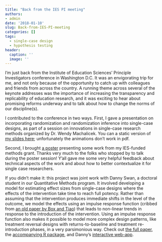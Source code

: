 ```yaml
---
title: "Back from the IES PI meeting"
authors:
- admin
date: '2018-01-10'
slug: Back-from-IES-PI-meeting
categories: []
tags:
  - single-case design
  - hypothesis testing
header:
  caption: ''
  image: ''
---
```


I'm just back from the Institute of Education Sciences' Principle Investigators conference in Washington D.C. It was an envigorating trip for me, and not only because of the opportunity to catch up with colleagues and friends from across the country. A running theme across several of the keynote addresses was the importance of increasing the transparency and replicability of education research, and it was exciting to hear about promising reforms underway and to talk about how to change the norms of our discipline(s). 

I contributed to the conference in two ways. First, I gave a presentation on incorporating randomization and randomization inference into single-case designs, as part of a session on innovations in single-case research methods organized by Dr. Wendy Machalicek. You can a static version of [my slides here](/files/Randomization-inference-for-SCED-2018-01-10.pdf); unfortunately the animations don't work in pdf. 

Second, I brought [a poster](/files/Gradual-effects-model-poster-IES-2018-01-10.pdf) presenting some work from my IES-funded methods grant. Thanks very much to the folks who stopped by to talk during the poster session! Y'all gave me some very helpful feedback about technical aspects of the work and about how to better contextualize it for single case researchers. 

If you didn't make it: this project was joint work with Danny Swan, a doctoral student in our Quantitative Methods program. It involved developing a model for estimating effect sizes from single-case designs where the effects of the intervention take time to reach full potency. Rather than assuming that the intervention produces immediate shifts in the level of the outcome, we model the effects using an impulse response function (cribbed from [an old paper by Box and Tiao](http://www.jstor.org/stable/2285379)) that leads to non-linear trends in response to the introduction of the intervention. Using an impulse response function also makes it possible to model more complex design patterns, like treatment reversal designs with returns-to-baseline and treatment re-introduction phases, in a very parsimonious way. Check out [the full paper](https://osf.io/gaxrv/), the [accompanying R package](https://github.com/jepusto/SingleCaseES), and Danny's [interactive web-app](https://jepusto.shinyapps.io/gem-scd/).
